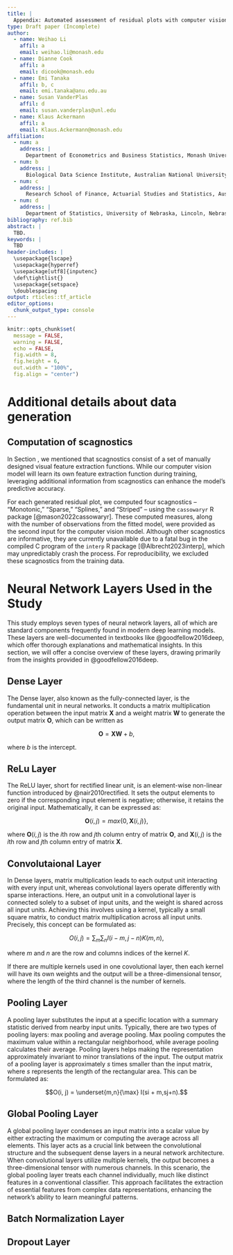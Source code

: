 ```yaml
---
title: |
  Appendix: Automated assessment of residual plots with computer vision models
type: Draft paper (Incomplete)
author:
  - name: Weihao Li
    affil: a
    email: weihao.li@monash.edu
  - name: Dianne Cook
    affil: a
    email: dicook@monash.edu
  - name: Emi Tanaka
    affil: b, c
    email: emi.tanaka@anu.edu.au
  - name: Susan VanderPlas
    affil: d
    email: susan.vanderplas@unl.edu
  - name: Klaus Ackermann
    affil: a
    email: Klaus.Ackermann@monash.edu
affiliation:
  - num: a
    address: |
      Department of Econometrics and Business Statistics, Monash University, Clayton, VIC, Australia
  - num: b
    address: |
      Biological Data Science Institute, Australian National University, Acton, ACT, Australia
  - num: c
    address: |
      Research School of Finance, Actuarial Studies and Statistics, Australian National University, Acton, ACT, Australia
  - num: d
    address: |
      Department of Statistics, University of Nebraska, Lincoln, Nebraska, USA
bibliography: ref.bib
abstract: |
  TBD.
keywords: |
  TBD
header-includes: |
  \usepackage{lscape}
  \usepackage{hyperref}
  \usepackage[utf8]{inputenc}
  \def\tightlist{}
  \usepackage{setspace}
  \doublespacing
output: rticles::tf_article
editor_options: 
  chunk_output_type: console
---
```


```r
knitr::opts_chunk$set(
  message = FALSE, 
  warning = FALSE, 
  echo = FALSE,
  fig.width = 8,
  fig.height = 6,
  out.width = "100%",
  fig.align = "center")
```

# Additional details about data generation

## Computation of scagnostics

In Section \ref{introduction}, we mentioned that scagnostics consist of a set of manually designed visual feature extraction functions. While our computer vision model will learn its own feature extraction function during training, leveraging additional information from scagnostics can enhance the model's predictive accuracy.

For each generated residual plot, we computed four scagnostics – "Monotonic," "Sparse," "Splines," and "Striped" – using the `cassowaryr` R package [@mason2022cassowaryr]. These computed measures, along with the number of observations from the fitted model, were provided as the second input for the computer vision model. Although other scagnostics are informative, they are currently unavailable due to a fatal bug in the compiled C program of the `interp` R package [@Albrecht2023interp], which may unpredictably crash the process. For reproducibility, we excluded these scagnostics from the training data.

# Neural Network Layers Used in the Study

This study employs seven types of neural network layers, all of which are standard components frequently found in modern deep learning models. These layers are well-documented in textbooks like @goodfellow2016deep, which offer thorough explanations and mathematical insights. In this section, we will offer a concise overview of these layers, drawing primarily from the insights provided in @goodfellow2016deep.

## Dense Layer

The Dense layer, also known as the fully-connected layer, is the fundamental unit in neural networks. It conducts a matrix multiplication operation between the input matrix $\boldsymbol{X}$ and a weight matrix $\boldsymbol{W}$ to generate the output matrix $\boldsymbol{O}$, which can be written as

$$\boldsymbol{O} = \boldsymbol{X}\boldsymbol{W} + b,$$

where $b$ is the intercept.

## ReLu Layer

The ReLU layer, short for rectified linear unit, is an element-wise non-linear function introduced by @nair2010rectified. It sets the output elements to zero if the corresponding input element is negative; otherwise, it retains the original input. Mathematically, it can be expressed as:

$$\boldsymbol{O}(i,j) = max\{0, \boldsymbol{X}(i,j)\},$$

where $\boldsymbol{O}(i,j)$ is the $i$th row and $j$th column entry of matrix $\boldsymbol{O}$, and $\boldsymbol{X}(i,j)$ is the $i$th row and $j$th column entry of matrix $\boldsymbol{X}$.

## Convolutaional Layer

In Dense layers, matrix multiplication leads to each output unit interacting with every input unit, whereas convolutional layers operate differently with sparse interactions. Here, an output unit in a convolutional layer is connected solely to a subset of input units, and the weight is shared across all input units. Achieving this involves using a kernel, typically a small square matrix, to conduct matrix multiplication across all input units. Precisely, this concept can be formulated as:

$$O(i, j) = \sum_m\sum_nI(i - m, j - n)K(m, n),$$

where $m$ and $n$ are the row and columns indices of the kernel $K$. 

If there are multiple kernels used in one covolutional layer, then each kernel will have its own weights and the output will be a three-dimensional tensor, where the length of the third channel is the number of kernels. 

## Pooling Layer

A pooling layer substitutes the input at a specific location with a summary statistic derived from nearby input units. Typically, there are two types of pooling layers: max pooling and average pooling. Max pooling computes the maximum value within a rectangular neighborhood, while average pooling calculates their average. Pooling layers helps making the representation approximately invariant to minor translations of the input. The output matrix of a pooling layer is approximately $s$ times smaller than the input matrix, where $s$ represents the length of the rectangular area. This can be formulated as:

$$O(i, j) = \underset{m,n}{\max} I(si + m,sj+n).$$

## Global Pooling Layer

A global pooling layer condenses an input matrix into a scalar value by either extracting the maximum or computing the average across all elements. This layer acts as a crucial link between the convolutional structure and the subsequent dense layers in a neural network architecture. When convolutional layers utilize multiple kernels, the output becomes a three-dimensional tensor with numerous channels. In this scenario, the global pooling layer treats each channel individually, much like distinct features in a conventional classifier. This approach facilitates the extraction of essential features from complex data representations, enhancing the network's ability to learn meaningful patterns.

## Batch Normalization Layer



## Dropout Layer

<!-- ## visualize the convolutional blocks -->


